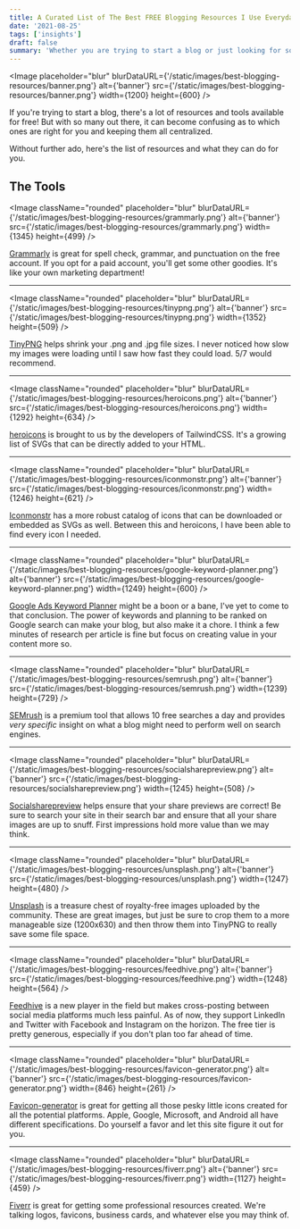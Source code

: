 ```yaml
---
title: A Curated List of The Best FREE Blogging Resources I Use Everyday
date: '2021-08-25'
tags: ['insights']
draft: false
summary: 'Whether you are trying to start a blog or just looking for some good blogging resources for free, here is my personally curated list to help.'
---
```


<Image
  placeholder="blur"
  blurDataURL={'/static/images/best-blogging-resources/banner.png'}
  alt={'banner'}
  src={'/static/images/best-blogging-resources/banner.png'}
  width={1200}
  height={600}
/>

If you're trying to start a blog, there's a lot of resources and tools available for free! But with so many out there, it can become confusing as to which ones are right for you and keeping them all centralized.

<Callout text="This post will be a living document and updated as I find more tools" />

Without further ado, here's the list of resources and what they can do for you.

## The Tools

<Image
  className="rounded"
  placeholder="blur"
  blurDataURL={'/static/images/best-blogging-resources/grammarly.png'}
  alt={'banner'}
  src={'/static/images/best-blogging-resources/grammarly.png'}
  width={1345}
  height={499}
/>

[Grammarly](https://app.grammarly.com/) is great for spell check, grammar, and punctuation on the free account. If you opt for a paid account, you'll get some other goodies. It's like your own marketing department!

---

<Image
  className="rounded"
  placeholder="blur"
  blurDataURL={'/static/images/best-blogging-resources/tinypng.png'}
  alt={'banner'}
  src={'/static/images/best-blogging-resources/tinypng.png'}
  width={1352}
  height={509}
/>

[TinyPNG](https://tinypng.com/) helps shrink your .png and .jpg file sizes. I never noticed how slow my images were loading until I saw how fast they could load. 5/7 would recommend.

---

<Image
  className="rounded"
  placeholder="blur"
  blurDataURL={'/static/images/best-blogging-resources/heroicons.png'}
  alt={'banner'}
  src={'/static/images/best-blogging-resources/heroicons.png'}
  width={1292}
  height={634}
/>

[heroicons](https://heroicons.com/) is brought to us by the developers of TailwindCSS. It's a growing list of SVGs that can be directly added to your HTML.

---

<Image
  className="rounded"
  placeholder="blur"
  blurDataURL={'/static/images/best-blogging-resources/iconmonstr.png'}
  alt={'banner'}
  src={'/static/images/best-blogging-resources/iconmonstr.png'}
  width={1246}
  height={621}
/>

[Iconmonstr](https://iconmonstr.com/) has a more robust catalog of icons that can be downloaded or embedded as SVGs as well. Between this and heroicons, I have been able to find every icon I needed.

---

<Image
  className="rounded"
  placeholder="blur"
  blurDataURL={'/static/images/best-blogging-resources/google-keyword-planner.png'}
  alt={'banner'}
  src={'/static/images/best-blogging-resources/google-keyword-planner.png'}
  width={1249}
  height={600}
/>

[Google Ads Keyword Planner](https://ads.google.com/home/tools/keyword-planner/) might be a boon or a bane, I've yet to come to that conclusion. The power of keywords and planning to be ranked on Google search can make your blog, but also make it a chore. I think a few minutes of research per article is fine but focus on creating value in your content more so.

---

<Image
  className="rounded"
  placeholder="blur"
  blurDataURL={'/static/images/best-blogging-resources/semrush.png'}
  alt={'banner'}
  src={'/static/images/best-blogging-resources/semrush.png'}
  width={1239}
  height={729}
/>

[SEMrush](https://www.semrush.com/) is a premium tool that allows 10 free searches a day and provides _very specific_ insight on what a blog might need to perform well on search engines.

---

<Image
  className="rounded"
  placeholder="blur"
  blurDataURL={'/static/images/best-blogging-resources/socialsharepreview.png'}
  alt={'banner'}
  src={'/static/images/best-blogging-resources/socialsharepreview.png'}
  width={1245}
  height={508}
/>

[Socialsharepreview](https://socialsharepreview.com/) helps ensure that your share previews are correct! Be sure to search your site in their search bar and ensure that all your share images are up to snuff. First impressions hold more value than we may think.

---

<Image
  className="rounded"
  placeholder="blur"
  blurDataURL={'/static/images/best-blogging-resources/unsplash.png'}
  alt={'banner'}
  src={'/static/images/best-blogging-resources/unsplash.png'}
  width={1247}
  height={480}
/>

[Unsplash](https://unsplash.com/) is a treasure chest of royalty-free images uploaded by the community. These are great images, but just be sure to crop them to a more manageable size (1200x630) and then throw them into TinyPNG to really save some file space.

---

<Image
  className="rounded"
  placeholder="blur"
  blurDataURL={'/static/images/best-blogging-resources/feedhive.png'}
  alt={'banner'}
  src={'/static/images/best-blogging-resources/feedhive.png'}
  width={1248}
  height={564}
/>

[Feedhive](http://feedhive.io) is a new player in the field but makes cross-posting between social media platforms much less painful. As of now, they support LinkedIn and Twitter with Facebook and Instagram on the horizon. The free tier is pretty generous, especially if you don't plan too far ahead of time.

---

<Image
  className="rounded"
  placeholder="blur"
  blurDataURL={'/static/images/best-blogging-resources/favicon-generator.png'}
  alt={'banner'}
  src={'/static/images/best-blogging-resources/favicon-generator.png'}
  width={846}
  height={261}
/>

[Favicon-generator](https://www.favicon-generator.org/) is great for getting all those pesky little icons created for all the potential platforms. Apple, Google, Microsoft, and Android all have different specifications. Do yourself a favor and let this site figure it out for you.

---

<Image
  className="rounded"
  placeholder="blur"
  blurDataURL={'/static/images/best-blogging-resources/fiverr.png'}
  alt={'banner'}
  src={'/static/images/best-blogging-resources/fiverr.png'}
  width={1127}
  height={459}
/>

[Fiverr](https://fiverr.com/) is great for getting some professional resources created. We're talking logos, favicons, business cards, and whatever else you may think of.

<Callout text="Use the social icons in the footer if there's a tool you believe should be added to the list!" />
